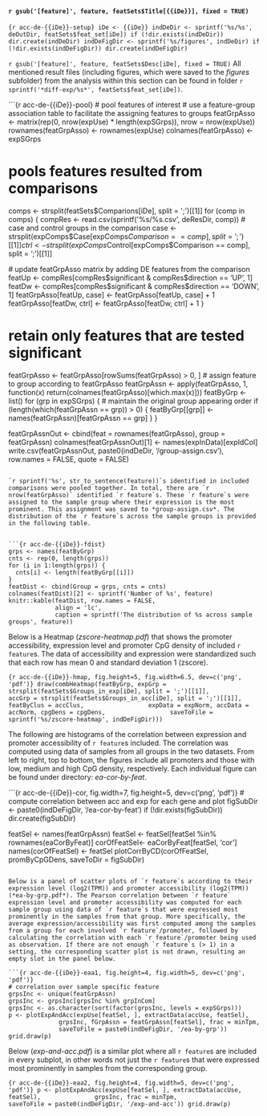 

#### `r gsub('[feature]', feature, featSets$Title[{{iDe}}], fixed = TRUE)`

```{r acc-de-{{iDe}}-setup}
iDe <- {{iDe}}
indDeDir <- sprintf('%s/%s', deOutDir, featSets$feat_set[iDe])
if (!dir.exists(indDeDir)) dir.create(indDeDir)
indDeFigDir <- sprintf('%s/figures', indDeDir)
if (!dir.exists(indDeFigDir)) dir.create(indDeFigDir)
```

`r gsub('[feature]', feature, featSets$Desc[iDe], fixed = TRUE)` All mentioned result files (including figures, which were saved to the *figures* subfolder) from the analysis within this section can be found in folder `r sprintf('*diff-exp/%s*', featSets$feat_set[iDe])`.

```{r acc-de-{{iDe}}-pool}
# pool features of interest
# use a feature-group association table to facilitate the assigning features to groups
featGrpAsso <- matrix(rep(0, nrow(expUse) * length(expSGrps)), nrow = nrow(expUse))
rownames(featGrpAsso) <- rownames(expUse)
colnames(featGrpAsso) <- expSGrps

# pools features resulted from comparisons
comps <- strsplit(featSets$Comparions[iDe], split = ';')[[1]]
for (comp in comps) {
  compRes <- read.csv(sprintf('%s/%s.csv', deResDir, comp))
  # case and control groups in the comparison
  case <- strsplit(expComps$Case[expComps$Comparison == comp], split = ';')[[1]]
  ctrl <- strsplit(expComps$Control[expComps$Comparison == comp], split = ';')[[1]]
  
  # update featGrpAsso matrix by adding DE features from the comparison
  featUp <- compRes[compRes$significant & compRes$direction == 'UP', 1] 
  featDw <- compRes[compRes$significant & compRes$direction == 'DOWN', 1]
  featGrpAsso[featUp, case] <- featGrpAsso[featUp, case] + 1
  featGrpAsso[featDw, ctrl] <- featGrpAsso[featDw, ctrl] + 1
}

# retain only features that are tested significant
featGrpAsso <- featGrpAsso[rowSums(featGrpAsso) > 0, ]
# assign feature to group according to featGrpAsso
featGrpAssn <- apply(featGrpAsso, 1, function(x) return(colnames(featGrpAsso)[which.max(x)]))
featByGrp <- list()
for (grp in expSGrps) { # maintain the original group appearing order
  if (length(which(featGrpAssn == grp)) > 0) {
    featByGrp[[grp]] <- names(featGrpAssn)[featGrpAssn == grp]
  }
}

featGrpAssnOut <- cbind(feat = rownames(featGrpAsso), group = featGrpAssn)
colnames(featGrpAssnOut)[1] <- names(expInData)[expIdCol]
write.csv(featGrpAssnOut, paste0(indDeDir, '/group-assign.csv'),
          row.names = FALSE, quote = FALSE)
```

`r sprintf('%s', str_to_sentence(feature))`s identified in included comparisons were pooled together. In total, there are `r nrow(featGrpAsso)` identified `r feature`s. These `r feature`s were assigned to the sample group where their expression is the most prominent. This assignment was saved to *group-assign.csv*. The distribution of the `r feature`s across the sample groups is provided in the following table.


```{r acc-de-{{iDe}}-fdist}
grps <- names(featByGrp)
cnts <- rep(0, length(grps))
for (i in 1:length(grps)) {
  cnts[i] <- length(featByGrp[[i]])
}
featDist <- cbind(Group = grps, cnts = cnts)
colnames(featDist)[2] <- sprintf('Number of %s', feature)
knitr::kable(featDist, row.names = FALSE,
             align = 'lc',
             caption = sprintf('The distribution of %s across sample groups', feature))
```

Below is a Heatmap (*zscore-heatmap.pdf*) that shows the promoter accessibility, expression level and promoter CpG density of included `r feature`s. The data of accessibility and expression were standardized such that each row has mean 0 and standard deviation 1 (zscore). 
 
```{r acc-de-{{iDe}}-hmap, fig.height=5, fig.width=6.5, dev=c('png', 'pdf')}
draw(combHeatmap(featByGrp, expGrp = strsplit(featSets$Groups_in_exp[iDe], split = ';')[[1]], 
                 accGrp = strsplit(featSets$Groups_in_acc[iDe], split = ';')[[1]], featByClus = accClus,
                 expData = expNorm, accData = accNorm, cpgDens = cpgDens,
                 saveToFile = sprintf('%s/zscore-heatmap', indDeFigDir)))
```

The following are histograms of the correlation between expression and promoter accessibility of `r feature`s included. The correlation was computed using data of samples from all groups in the two datasets. From left to right, top to bottom, the figures include all promoters and those with low, medium and high CpG density, respectively. Each individual figure can be found under directory: *ea-cor-by-feat*.

```{r acc-de-{{iDe}}-cor, fig.width=7, fig.height=5, dev=c('png', 'pdf')}
# compute correlation between acc and exp for each gene and plot
figSubDir <- paste0(indDeFigDir, '/ea-cor-by-feat')
if (!dir.exists(figSubDir)) dir.create(figSubDir)

featSel <- names(featGrpAssn)
featSel <- featSel[featSel %in% rownames(eaCorByFeat)]
corOfFeatSel<- eaCorByFeat[featSel, 'cor']
names(corOfFeatSel) <- featSel
plotCorrByCD(corOfFeatSel, promByCpGDens, saveToDir = figSubDir)
```

Below is a panel of scatter plots of `r feature`s according to their expression level (log2(TPM)) and promoter accessibility (log2(TPM)) (*ea-by-grp.pdf*). The Pearson correlation between `r feature` expression level and promoter accessibility was computed for each sample group using data of `r feature`s that were expressed most prominently in the samples from that group. More specifically, the average expression/accessibility was first computed among the samples from a group for each involved `r feature`/promoter, followed by calculating the correlation with each `r feature`/promoter being used as observation. If there are not enough `r feature`s (> 1) in a setting, the corresponding scatter plot is not drawn, resulting an empty slot in the panel below. 

```{r acc-de-{{iDe}}-eaa1, fig.height=4, fig.width=5, dev=c('png', 'pdf')}
# correlation over sample specific feature
grpsInc <- unique(featGrpAssn)
grpsInc <- grpsInc[grpsInc %in% grpInCom]
grpsInc <- as.character(sort(factor(grpsInc, levels = expSGrps)))
p <- plotExpAndAcc(expUse[featSel, ], extractData(accUse, featSel),
              grpsInc, fGrpAssn = featGrpAssn[featSel], frac = minTpm, 
              saveToFile = paste0(indDeFigDir, '/ea-by-grp'))
grid.draw(p)
```

Below (*exp-and-acc.pdf*) is a similar plot where all `r feature`s are included in every subplot, in other words not just the `r feature`s that were expressed most prominently in samples from the corresponding group.   


```{r acc-de-{{iDe}}-eaa2, fig.height=4, fig.width=5, dev=c('png', 'pdf')}
p <- plotExpAndAcc(expUse[featSel, ], extractData(accUse, featSel),
              grpsInc, frac = minTpm,
              saveToFile = paste0(indDeFigDir, '/exp-and-acc'))
grid.draw(p)
```
